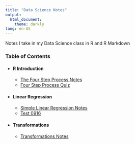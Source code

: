 ```yaml
---
title: "Data Science Notes"
output:
  html_document:
    theme: darkly
lang: en-US
---
```


Notes I take in my Data Science class in R and R Markdown

### Table of Contents
- #### R Introduction
  - [The Four Step Process Notes](notes/FourStepProcessNotes)
  - [Four Step Process Quiz](assignments/FourStepProcessQuiz)
- #### Linear Regression
  - [Simple Linear Regression Notes](notes/SimpleLinearRegressionNotes)
  - [Test 0916](assignments/Test0916)
- #### Transformations
  - [Transformations Notes](notes/TransformationsNotes)